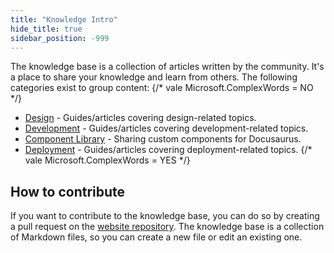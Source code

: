 ```yaml
---
title: "Knowledge Intro"
hide_title: true
sidebar_position: -999
---
```


The knowledge base is a collection of articles written by the community. It's a place to share your knowledge and learn from others. The following categories exist to group content:
{/* vale Microsoft.ComplexWords = NO */}
- [Design](./design/) - Guides/articles covering design-related topics.
- [Development](./development/) - Guides/articles covering development-related topics.
- [Component Library](./component-library/) - Sharing custom components for Docusaurus.
- [Deployment](./deployment/) - Guides/articles covering deployment-related topics.
{/* vale Microsoft.ComplexWords = YES */}

## How to contribute

If you want to contribute to the knowledge base, you can do so by creating a pull request on the [website repository](https://github.com/homotechsual/docusaurus.community). The knowledge base is a collection of Markdown files, so you can create a new file or edit an existing one.
